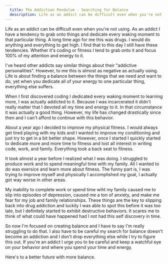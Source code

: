 ```yaml
---
  title: The Addiction Pendulum - Searching for Balance
  description: Life as an addict can be difficult even when you're not using. As an addict I have a tendency to grab onto things and dedicate every waking moment to that particular thing. A long time ago for me this was drugs.
---
```


Life as an addict can be difficult even when you're not using. As an addict I have a tendency to grab onto things and dedicate every waking moment to that particular thing. A long time ago for me this was drugs. I would do anything and everything to get high. I find that to this day I still have these tendencies. Whether it's coding or fitness I tend to grab onto it and focus 100% of my attention and energy to it.

I've heard other addicts say similar things about their "addictive personalities". However, to me this is almost as negative as actually using. Life is about finding a balance between the things that we need and want to do, yet when you dedicate all of your energy to one particular thing, everything else suffers.

When I first discovered coding I dedicated every waking moment to learning more, I was actually addicted to it. Because I was incarcerated it didn't really matter that I devoted all my time and energy to it. In that circumstance it was actually a good thing. However, my life has changed drastically since then and I can't afford to continue with this behavior.

About a year ago I decided to improve my physical fitness. I would always get tired playing with my kids and I wanted to improve my conditioning and just try to get in a bit better shape. However, once I started I quickly started to dedicate more and more time to fitness and lost all interest in writing code, work, and family. Everything took a back seat to fitness.

It took almost a year before I realized what I was doing. I struggled to produce work and to spend meaningful time with my family. All I wanted to do was exersice and learn more about fitness. The funny part is, I was trying to improve myself and physically I accomplished my goal, I actually got way worse in other areas.

My inability to complete work or spend time wiht my family caused me to slip into episodes of depression, caused me a ton of anxiety, and make me fear for my job and family relationships. These things are the key to slipping back into drug addiction and luckily I was able to spot this before it was too late, but I definitely started to exhibit destructive behaviors. It scares me to think of what could have happened had I not had this self discovery in time.

So now I'm focused on creating balance and I have to say I'm really struggling to do that. I also have to be careful my search for balance doesn't become an addiction and I don't drop everything else while I try to figure this out. If you're an addict I urge you to be careful and keep a watchful eye on your behavior and where you spend your time and energy.

Here's to a better future with more balance.
